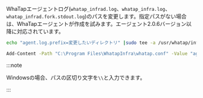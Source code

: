 WhaTapエージェントログ(`whatap_infrad.log`、`whatap_infra.log`、`whatap_infrad.fork.stdout.log`)のパスを変更します。指定パスがない場合は、WhaTapエージェントが作成を試みます。エージェント2.0.6バージョン以降に対応されています。

<Tabs>
<TabItem value="lxs" label="Linux Shell">

```bash title=SH
echo "agent.log.prefix=変更したいディレクトリ" |sudo tee -a /usr/whatap/infra/conf/whatap.conf
```

</TabItem>
<TabItem value="wps" label="Windows Powershell">

```bash title=SH
Add-Content -Path "C:\Program Files\WhatapInfra\whatap.conf" -Value "agent.log.prefix=変更したいディレクトリ"
```

</TabItem>
</Tabs>

:::note

Windowsの場合、パスの区切り文字を`\\`と入力できます。

:::
